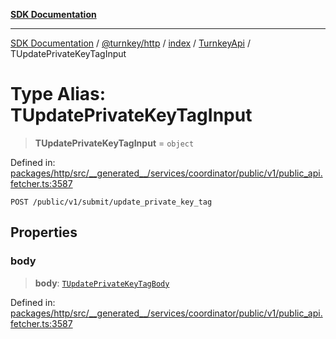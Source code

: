 [**SDK Documentation**](../../../../../../README.mdx)

***

[SDK Documentation](../../../../../../packages.mdx) / [@turnkey/http](../../../../README.mdx) / [index](../../../README.mdx) / [TurnkeyApi](../README.mdx) / TUpdatePrivateKeyTagInput

# Type Alias: TUpdatePrivateKeyTagInput

> **TUpdatePrivateKeyTagInput** = `object`

Defined in: [packages/http/src/\_\_generated\_\_/services/coordinator/public/v1/public\_api.fetcher.ts:3587](https://github.com/tkhq/sdk/blob/fd49bfe86475c8603b3eb385aa101efa36fa32fc/packages/http/src/__generated__/services/coordinator/public/v1/public_api.fetcher.ts#L3587)

`POST /public/v1/submit/update_private_key_tag`

## Properties

### body

> **body**: [`TUpdatePrivateKeyTagBody`](TUpdatePrivateKeyTagBody.mdx)

Defined in: [packages/http/src/\_\_generated\_\_/services/coordinator/public/v1/public\_api.fetcher.ts:3587](https://github.com/tkhq/sdk/blob/fd49bfe86475c8603b3eb385aa101efa36fa32fc/packages/http/src/__generated__/services/coordinator/public/v1/public_api.fetcher.ts#L3587)

